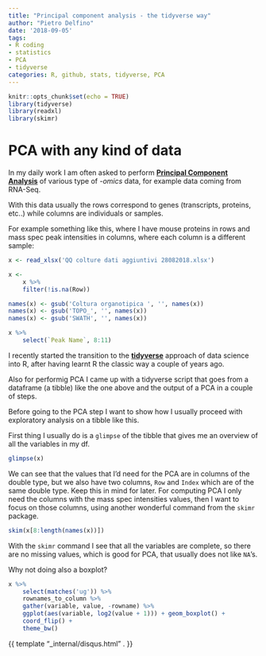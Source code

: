 ```yaml
---
title: "Principal component analysis - the tidyverse way"
author: "Pietro Delfino"
date: '2018-09-05'
tags:
- R coding
- statistics
- PCA
- tidyverse
categories: R, github, stats, tidyverse, PCA
---
```


```r
knitr::opts_chunk$set(echo = TRUE)
library(tidyverse)
library(readxl)
library(skimr)
```

# PCA with any kind of data

In my daily work I am often asked to perform [**Principal Component Analysis**](https://en.wikipedia.org/wiki/Principal_component_analysis) of various type of *-omics* data, for example data coming from RNA-Seq.

With this data usually the rows correspond to genes (transcripts, proteins, etc..) while columns are individuals or samples.

For example something like this, where I have mouse proteins in rows and mass spec peak intensities in columns, where each column is a different sample:

```r
x <- read_xlsx('QQ colture dati aggiuntivi 28082018.xlsx')

x <- 
    x %>%
    filter(!is.na(Row))

names(x) <- gsub('Coltura organotipica ', '', names(x))
names(x) <- gsub('TOPO_', '', names(x))
names(x) <- gsub('SWATH', '', names(x))
```

```r
x %>% 
    select(`Peak Name`, 8:11)
```

I recently started the transition to the [**tidyverse**](https://www.tidyverse.org/) approach of data science into R, after having learnt R the classic way a couple of years ago.

Also for performig PCA I came up with a tidyverse script that goes from a dataframe (a tibble) like the one above and the output of a PCA in a couple of steps.

Before going to the PCA step I want to show how I usually proceed with exploratory analysis on a tibble like this.

First thing I usually do is a `glimpse` of the tibble that gives me an overview of all the variables in my df.

```r
glimpse(x)
```

We can see that the values that I'd need for the PCA are in columns of the double type, but we also have two columns, `Row` and `Index` which are of the same double type. Keep this in mind for later. For computing PCA I only need the columns with the mass spec intensities values, then I want to focus on those columns, using another wonderful command from the `skimr` package.

```r
skim(x[8:length(names(x))])
```

With the `skimr` command I see that all the variables are complete, so there are no missing values, which is good for PCA, that usually does not like `NA`'s.

Why not doing also a boxplot?

```r
x %>% 
    select(matches('ug')) %>%
    rownames_to_column %>%
    gather(variable, value, -rowname) %>%
    ggplot(aes(variable, log2(value + 1))) + geom_boxplot() +
    coord_flip() +
    theme_bw()
```

{{ template "_internal/disqus.html" . }}


